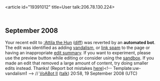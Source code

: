 <article id="19391012" title=User talk:206.78.130.224>
	<talkpage id="19391012" title="User talk:206.78.130.224">

== September 2008 ==
{{{icon|[[Image:Information.svg|25px]] }}} Your recent edit to [[:Attila the Hun]] ([http://en.wikipedia.org/w/index.php?title=Attila_the_Hun&amp;curid=841&amp;diff=239651017&amp;oldid=239650983 diff]) was reverted by an '''automated bot'''. The edit was identified as adding [[WP:VAND|vandalism]], or [[WP:SPAM|link spam]] to the page or having an inappropriate [[WP:ES|edit summary]]. If you want to experiment, please use the preview button while editing or consider using the [[Wikipedia:Sandbox|sandbox]]. If you made an edit that removed a large amount of content, try doing smaller edits instead. Thanks! (Report bot mistakes [[User:VoABot_II/Mistakes|here]])&lt;!-- Template:uw-vandalism1 --&gt; // [[User:VoABot II|VoABot II]] ([[User talk:VoABot II|talk]]) 20:58, 19 September 2008 (UTC)
	</talkpage>
</article>